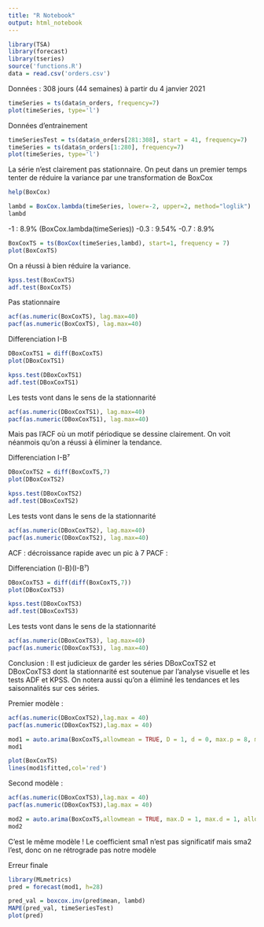 ```yaml
---
title: "R Notebook"
output: html_notebook
---
```



```r
library(TSA)
library(forecast)
library(tseries)
source('functions.R')
data = read.csv('orders.csv')
```

Données : 308 jours (44 semaines) à partir du 4 janvier 2021
```r
timeSeries = ts(data$n_orders, frequency=7)
plot(timeSeries, type='l')
```
Données d'entrainement
```r
timeSeriesTest = ts(data$n_orders[281:308], start = 41, frequency=7)
timeSeries = ts(data$n_orders[1:280], frequency=7)
plot(timeSeries, type='l')
```

La série n'est clairement pas stationnaire. On peut dans un premier temps tenter de réduire la variance par une transformation de BoxCox
```r
help(BoxCox)
```

```r
lambd = BoxCox.lambda(timeSeries, lower=-2, upper=2, method="loglik")
lambd
```

-1 : 8.9% (BoxCox.lambda(timeSeries))
-0.3 : 9.54%
-0.7 : 8.9%

```r
BoxCoxTS = ts(BoxCox(timeSeries,lambd), start=1, frequency = 7)
plot(BoxCoxTS)
```
On a réussi à bien réduire la variance.

```r
kpss.test(BoxCoxTS)
adf.test(BoxCoxTS)
```
Pas stationnaire

```r
acf(as.numeric(BoxCoxTS), lag.max=40)
pacf(as.numeric(BoxCoxTS), lag.max=40)
```

Differenciation I-B
```r
DBoxCoxTS1 = diff(BoxCoxTS)
plot(DBoxCoxTS1)
```

```r
kpss.test(DBoxCoxTS1)
adf.test(DBoxCoxTS1)
```
Les tests vont dans le sens de la stationnarité
```r
acf(as.numeric(DBoxCoxTS1), lag.max=40)
pacf(as.numeric(DBoxCoxTS1), lag.max=40)
```
Mais pas l'ACF où un motif périodique se dessine clairement.
On voit néanmois qu'on a réussi à éliminer la tendance.


Differenciation I-B⁷
```r
DBoxCoxTS2 = diff(BoxCoxTS,7)
plot(DBoxCoxTS2)
```

```r
kpss.test(DBoxCoxTS2)
adf.test(DBoxCoxTS2)
```
Les tests vont dans le sens de la stationnarité

```r
acf(as.numeric(DBoxCoxTS2), lag.max=40)
pacf(as.numeric(DBoxCoxTS2), lag.max=40)
```
ACF : décroissance rapide avec un pic à 7
PACF : 


Differenciation (I-B)(I-B⁷)
```r
DBoxCoxTS3 = diff(diff(BoxCoxTS,7))
plot(DBoxCoxTS3)
```

```r
kpss.test(DBoxCoxTS3)
adf.test(DBoxCoxTS3)
```
Les tests vont dans le sens de la stationnarité

```r
acf(as.numeric(DBoxCoxTS3), lag.max=40)
pacf(as.numeric(DBoxCoxTS3), lag.max=40)
```


Conclusion : Il est judicieux de garder les séries DBoxCoxTS2 et DBoxCoxTS3 dont la stationnarité est soutenue par l'analyse visuelle et les tests ADF et KPSS. On notera aussi qu'on a éliminé les tendances et les saisonnalités sur ces séries.

Premier modèle :

```r
acf(as.numeric(DBoxCoxTS2),lag.max = 40)
pacf(as.numeric(DBoxCoxTS2),lag.max = 40)
```

```r
mod1 = auto.arima(BoxCoxTS,allowmean = TRUE, D = 1, d = 0, max.p = 8, max.q = 7, allowdrift = TRUE)
mod1
```

```r
plot(BoxCoxTS)
lines(mod1$fitted,col='red')
```


Second modèle :

```r
acf(as.numeric(DBoxCoxTS3),lag.max = 40)
pacf(as.numeric(DBoxCoxTS3),lag.max = 40)
```

```r
mod2 = auto.arima(BoxCoxTS,allowmean = TRUE, max.D = 1, max.d = 1, allowdrift = TRUE)
mod2
```
C'est le même modèle !
Le coefficient sma1 n'est pas significatif mais sma2 l'est, donc on ne rétrograde pas notre modèle


Erreur finale
```r
library(MLmetrics)
pred = forecast(mod1, h=28)

pred_val = boxcox.inv(pred$mean, lambd)
MAPE(pred_val, timeSeriesTest)
plot(pred)
```



